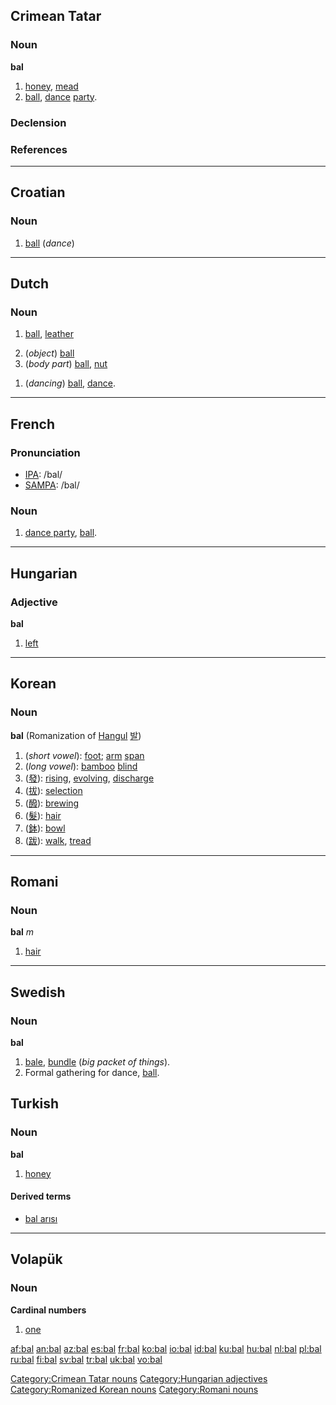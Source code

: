 {{see|bál|bål|baḻ|ball|Ball}}

==Crimean Tatar==

===Noun===
'''bal'''
# [[honey]], [[mead]]
# [[ball]], [[dance]] [[party]]. 

===Declension===
{{crh-latin-noun|nıñ|ga|nı|da|dan}}

===References===
{{R:Useinov-Mireev 2002}}

[[Category:Crimean Tatar nouns]]

----

==Croatian==

===Noun===
{{hr-noun|m}}

# [[ball]] (''dance'')

----

==Dutch==

===Noun===
{{nl-noun|g=m|ballen|balletje}}

# {{sports}} [[ball]], [[leather]]
# (''object'') [[ball]]
# (''body part'') [[ball]], [[nut]]

{{nl-noun|g=n|bals|balletje}}

# (''dancing'') [[ball]], [[dance]].

----

==French==

===Pronunciation===
*[[w:IPA|IPA]]: /bal/
*[[w:SAMPA|SAMPA]]: /bal/

===Noun===
{{fr-noun|m}}
# [[dance party]], [[ball]].

----

==Hungarian==

===Adjective===
'''bal'''
# [[left]]

[[Category:Hungarian adjectives]]

----

==Korean==

===Noun===
'''bal''' (Romanization of [[w:Hangul|Hangul]] [[발]])

# (''short vowel''): [[foot]]; [[arm]] [[span]]
# (''long vowel''): [[bamboo]] [[blind]]
# ([[發]]): [[rising]], [[evolving]], [[discharge]] 
# ([[拔]]): [[selection]] 
# ([[醱]]): [[brew]]ing 
# ([[髮]]): [[hair]]
# ([[鉢]]): [[bowl]]
# ([[跋]]): [[walk]], [[tread]] 

[[Category:Romanized Korean nouns]]

----

==Romani==
===Noun===
'''bal''' ''m''

# [[hair]]

[[Category:Romani nouns]]

----

==Swedish==
===Noun===
{{sv-noun-reg-ar|definition=1}}
{{sv-noun-reg-er|definition=2}}
'''bal''' {{c}}

# [[bale]], [[bundle]] (''big packet of things'').
# Formal gathering for dance, [[ball]].

==Turkish==

===Noun===
'''bal'''
# [[honey]]

====Derived terms====
*[[bal arısı]]

----

==Volapük==

===Noun===
'''Cardinal numbers'''
# [[one]]

[[af:bal]]
[[an:bal]]
[[az:bal]]
[[es:bal]]
[[fr:bal]]
[[ko:bal]]
[[io:bal]]
[[id:bal]]
[[ku:bal]]
[[hu:bal]]
[[nl:bal]]
[[pl:bal]]
[[ru:bal]]
[[fi:bal]]
[[sv:bal]]
[[tr:bal]]
[[uk:bal]]
[[vo:bal]]